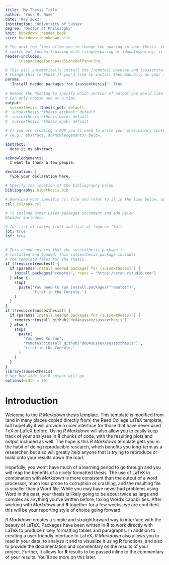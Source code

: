```yaml
---
title: 'My Thesis Title'
author: 'Your R. Name'
date: 'May 20xx'
institution: 'University of Sussex'
degree: 'Doctor of Philosophy'
knit: bookdown::render_book
site: bookdown::bookdown_site

# The next two lines allow you to change the spacing in your thesis. You can 
# switch out \onehalfspacing with \singlespacing or \doublespacing, if desired.
header-includes:
    - \usepackage{setspace}\onehalfspacing

# This will automatically install the {remotes} package and {sussexthesis}
# Change this to FALSE if you'd like to install them manually on your own.
params:
  'Install needed packages for {sussexthesis}': True
  
# Remove the hashtag to specify which version of output you would like.
# Can only choose one at a time.
output:
  sussexthesis::thesis_pdf: default 
#  sussexthesis::thesis_gitbook: default         
#  sussexthesis::thesis_word: default
#  sussexthesis::thesis_epub: default

# If you are creating a PDF you'll need to write your preliminary content 
# (e.g., abstract, acknowledgements) below. 

abstract: |
  Here is my abstract.

acknowledgements: |
  I want to thank a few people. 

declaration: |
  Type your declaration here. 

# Specify the location of the bibliography below
bibliography: bib/thesis.bib

# Download your specific csl file and refer to it in the line below, apa is the default.
csl: csl/apa.csl

# To include other LaTeX packages uncomment and add below
#header-includes:

# for list of tables (lot) and list of figures (lof)
lot: true
lof: true
---
```


<!--
Above is the YAML (YAML Ain't Markup Language) header that includes a lot of 
metadata used to produce the document.  Be careful with spacing in this header!

If you'd prefer to not include acknowledgements, for example, simply delete the section entirely, or silence them (add # before each line). 

If you have other LaTeX packages you would like to include, delete the # before header-includes and list the packages after hyphens on new lines.

If you'd like to include a comment that won't be produced in your resulting file enclose it in a block like this.

If you receive a duplicate label error after knitting, make sure to delete the index.Rmd file and then knit again.
-->

```r
# This chunk ensures that the sussexthesis package is
# installed and loaded. This sussexthesis package includes
# the template files for the thesis.
if (!require(remotes)) {
  if (params$`Install needed packages for {sussexthesis}`) {
    install.packages("remotes", repos = "https://cran.rstudio.com")
  } else {
    stop(
      paste('You need to run install.packages("remotes")",
            "first in the Console.')
    )
  }
}
if (!require(sussexthesis)) {
  if (params$`Install needed packages for {sussexthesis}`) {
    remotes::install_github("de84sussex/sussexthesis")
  } else {
    stop(
      paste(
        "You need to run",
        'remotes::install_github("de84sussex/sussexthesis")',
        "first in the Console."
      )
    )
  }
}
library(sussexthesis)
# Set how wide the R output will go
options(width = 70)
```


<!-- The {.unnumbered} option here means that the introduction will be 
"Chapter 0." You can also use {-} for no numbers on chapters.
-->

# Introduction {.unnumbered}

Welcome to the _R Markdown_ thesis template. This template is modified from (and in many places copied directly from) the Reed College LaTeX template, but hopefully it will provide a nicer interface for those that have never used TeX or LaTeX before.  Using _R Markdown_ will also allow you to easily keep track of your analyses in **R** chunks of code, with the resulting plots and output included as well.  The hope is this _R Markdown_ template gets you in the habit of doing reproducible research, which benefits you long-term as a researcher, but also will greatly help anyone that is trying to reproduce or build onto your results down the road.

Hopefully, you won't have much of a learning period to go through and you will reap the benefits of a nicely formatted thesis.  The use of LaTeX in combination with _Markdown_ is more consistent than the output of a word processor, much less prone to corruption or crashing, and the resulting file is smaller than a Word file. While you may have never had problems using Word in the past, your thesis is likely going to be about twice as large and complex as anything you've written before, taxing Word's capabilities.  After working with _Markdown_ and **R** together for a few weeks, we are confident this will be your reporting style of choice going forward.

_R Markdown_ creates a simple and straightforward way to interface with the beauty of LaTeX.  Packages have been written in **R** to work directly with LaTeX to produce nicely formatting tables and paragraphs. In addition to creating a user friendly interface to LaTeX, _R Markdown_ also allows you to read in your data, to analyze it and to visualize it using **R** functions, and also to provide the documentation and commentary on the results of your project.  Further, it allows for **R** results to be passed inline to the commentary of your results.  You'll see more on this later.  

